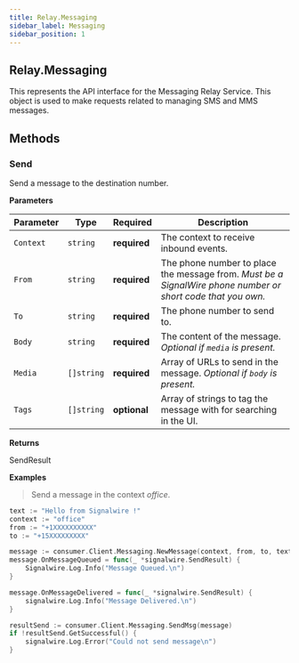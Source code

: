 ```yaml
---
title: Relay.Messaging
sidebar_label: Messaging
sidebar_position: 1
---
```


[relay-messaging-message]: /sdks/relay-realtime-sdk/v2/language/golang/messaging/message
[relay-messaging-sendresult]: /sdks/relay-realtime-sdk/v2/language/golang/messaging/send-result

## Relay.Messaging

This represents the API interface for the Messaging Relay Service. This object is used to make requests related to managing SMS and MMS messages.

## Methods


### Send

Send a message to the destination number.


**Parameters**

| Parameter | Type | Required | Description |
| --------- | ---- | -------- | ----------- |
| `Context` | `string` | **required** | The context to receive inbound events. |
| `From` | `string` | **required** | The phone number to place the message from. _Must be a SignalWire phone number or short code that you own._ |
| `To` | `string` | **required** | The phone number to send to. |
| `Body` | `string` | **required** | The content of the message. _Optional if `media` is present._ |
| `Media` | `[]string` | **required** | Array of URLs to send in the message. _Optional if `body` is present._ |
| `Tags` | `[]string` | **optional** | Array of strings to tag the message with for searching in the UI. |

**Returns**

SendResult

**Examples**

> Send a message in the context _office_.

```go
text := "Hello from Signalwire !"
context := "office"
from := "+1XXXXXXXXXX"
to := "+15XXXXXXXXX"

message := consumer.Client.Messaging.NewMessage(context, from, to, text)
message.OnMessageQueued = func(_ *signalwire.SendResult) {
	Signalwire.Log.Info("Message Queued.\n")
}

message.OnMessageDelivered = func(_ *signalwire.SendResult) {
	signalwire.Log.Info("Message Delivered.\n")
}

resultSend := consumer.Client.Messaging.SendMsg(message)
if !resultSend.GetSuccessful() {
	signalwire.Log.Error("Could not send message\n")
}
```